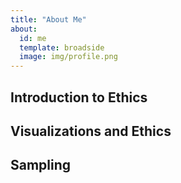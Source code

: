```yaml
---
title: "About Me"
about:
  id: me
  template: broadside
  image: img/profile.png
---
```


:::{#me}

## Introduction to Ethics 

## Visualizations and Ethics 

## Sampling 

:::

 
